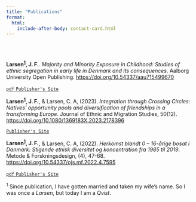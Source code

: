 ```yaml
---
title: "Publications"
format:
  html:
    include-after-body: contact-card.html
---
```


<br><br>

<div class="publication">
  <p><strong>Larsen<sup><a href="#note1" id="ref1">1</a></sup>, J. F.</strong>. <em>Majority and Minority Exposure in Childhood: Studies of ethnic segregation in early life in Denmark and its consequences</em>. Aalborg University Open Publishing. <a href="https://doi.org/10.54337/aau715499670" target="_blank">https://doi.org/10.54337/aau715499670</a></p>
  <a href="https://vbn.aau.dk/ws/portalfiles/portal/715499670/PHD_JFL_ONLINE.pdf" download class="button download-button">
    <i class="fa-solid fa-file-pdf"></i> `pdf`
  </a>
  <a href="https://vbn.aau.dk/da/publications/majority-and-minority-exposure-in-childhood-studies-of-ethnic-seg" class="button publisher-button">
    <i class="fa-solid fa-arrow-up-right-from-square"></i> `Publisher's Site`
  </a>
</div>

<div class="publication">
  <p><strong>Larsen<sup><a href="#note1" id="ref1">1</a></sup>, J. F.</strong>, & Larsen, C. A, (2023). <em>Integration through Crossing Circles: Natives’ opportunity pools and diversification of friendships in a transforming Europe</em>. Journal of Ethnic and Migration Studies, 50(12). <a href="https://doi.org/10.1080/1369183X.2023.2178396" target="_blank">https://doi.org/10.1080/1369183X.2023.2178396</a></p>
  <a href="https://www.tandfonline.com/doi/full/10.1080/1369183X.2023.2178396" class="button publisher-button">
    <i class="fa-solid fa-arrow-up-right-from-square"></i> `Publisher's Site`
  </a>
</div>

<div class="publication">
  <p><strong>Larsen<sup><a href="#note1" id="ref2">1</a></sup>, J. F.</strong>, & Larsen, C. A, (2022). <em>Herkomst blandt 0 – 16-årige bosat i Danmark: Stigende etnisk diversitet og koncentration fra 1985 til 2019</em>. Metode & Forskningsdesign, (4), 47-68. <a href="https://doi.org/10.54337/ojs.mf.2022.4.7595" target="_blank">https://doi.org/10.54337/ojs.mf.2022.4.7595</a></p>
  <a href="https://vbn.aau.dk/ws/portalfiles/portal/505362838/M_F2022_3_Herkomst_blandt.pdf" download class="button download-button">
    <i class="fa-solid fa-file-pdf"></i> `pdf`
  </a>
  <a href="https://journals.aau.dk/index.php/mf/article/view/7595" class="button publisher-button">
    <i class="fa-solid fa-arrow-up-right-from-square"></i> `Publisher's Site`
  </a>
</div>

<!-- Single Footnote Definition -->
<p id="note1"><sup>1</sup> Since publication, I have gotten married and taken my wife's name. So I was once a <em>Larsen</em>, but today I am a <em>Qvist</em>.</p>
